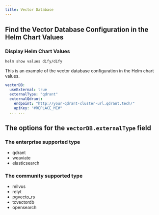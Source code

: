 ```yaml
---
title: Vector Database
---
```


## Find the Vector Database Configuration in the Helm Chart Values
### Display Helm Chart Values
```bash
helm show values dify/dify
```

This is an example of the vector database configuration in the Helm chart values.
```yaml
vectorDB:
  useExternal: true
  externalType: "qdrant"
  externalQdrant:
    endpoint: "http://your-qdrant-cluster-url.qdrant.tech/"
    apiKey: "#REPLACE_ME#"
  ... ...
```

## The options for the `vectorDB.externalType` field
### The enterprise supported type
- qdrant
- weaviate
- elasticsearch

### The community supported type
- milvus
- relyt
- pgvecto_rs
- tcvectordb
- opensearch